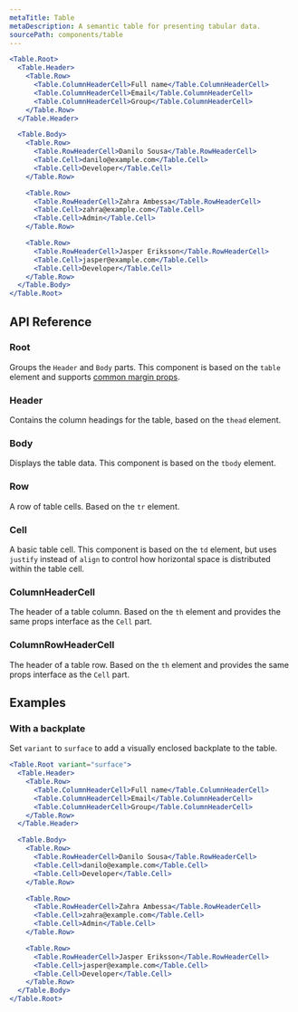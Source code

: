 ```yaml
---
metaTitle: Table
metaDescription: A semantic table for presenting tabular data.
sourcePath: components/table
---
```


```jsx live=true
<Table.Root>
  <Table.Header>
    <Table.Row>
      <Table.ColumnHeaderCell>Full name</Table.ColumnHeaderCell>
      <Table.ColumnHeaderCell>Email</Table.ColumnHeaderCell>
      <Table.ColumnHeaderCell>Group</Table.ColumnHeaderCell>
    </Table.Row>
  </Table.Header>

  <Table.Body>
    <Table.Row>
      <Table.RowHeaderCell>Danilo Sousa</Table.RowHeaderCell>
      <Table.Cell>danilo@example.com</Table.Cell>
      <Table.Cell>Developer</Table.Cell>
    </Table.Row>

    <Table.Row>
      <Table.RowHeaderCell>Zahra Ambessa</Table.RowHeaderCell>
      <Table.Cell>zahra@example.com</Table.Cell>
      <Table.Cell>Admin</Table.Cell>
    </Table.Row>

    <Table.Row>
      <Table.RowHeaderCell>Jasper Eriksson</Table.RowHeaderCell>
      <Table.Cell>jasper@example.com</Table.Cell>
      <Table.Cell>Developer</Table.Cell>
    </Table.Row>
  </Table.Body>
</Table.Root>
```

## API Reference

### Root

Groups the `Header` and `Body` parts. This component is based on the `table` element and supports [common margin props](/themes/docs/theme/layout#margin-props).

<ThemesPropsTable defs="tableRootPropDefs" />

### Header

Contains the column headings for the table, based on the `thead` element.

### Body

Displays the table data. This component is based on the `tbody` element.

### Row

A row of table cells. Based on the `tr` element.

<ThemesPropsTable defs="tableRowPropDefs" />

### Cell

A basic table cell. This component is based on the `td` element, but uses `justify` instead of `align` to control how horizontal space is distributed within the table cell.

<ThemesPropsTable defs="tableCellPropDefs" />

### ColumnHeaderCell

The header of a table column. Based on the `th` element and provides the same props interface as the `Cell` part.

<ThemesPropsTable defs="tableCellPropDefs" />

### ColumnRowHeaderCell

The header of a table row. Based on the `th` element and provides the same props interface as the `Cell` part.

<ThemesPropsTable defs="tableCellPropDefs" />

## Examples

### With a backplate

Set `variant` to `surface` to add a visually enclosed backplate to the table.

```jsx live=true
<Table.Root variant="surface">
  <Table.Header>
    <Table.Row>
      <Table.ColumnHeaderCell>Full name</Table.ColumnHeaderCell>
      <Table.ColumnHeaderCell>Email</Table.ColumnHeaderCell>
      <Table.ColumnHeaderCell>Group</Table.ColumnHeaderCell>
    </Table.Row>
  </Table.Header>

  <Table.Body>
    <Table.Row>
      <Table.RowHeaderCell>Danilo Sousa</Table.RowHeaderCell>
      <Table.Cell>danilo@example.com</Table.Cell>
      <Table.Cell>Developer</Table.Cell>
    </Table.Row>

    <Table.Row>
      <Table.RowHeaderCell>Zahra Ambessa</Table.RowHeaderCell>
      <Table.Cell>zahra@example.com</Table.Cell>
      <Table.Cell>Admin</Table.Cell>
    </Table.Row>

    <Table.Row>
      <Table.RowHeaderCell>Jasper Eriksson</Table.RowHeaderCell>
      <Table.Cell>jasper@example.com</Table.Cell>
      <Table.Cell>Developer</Table.Cell>
    </Table.Row>
  </Table.Body>
</Table.Root>
```

